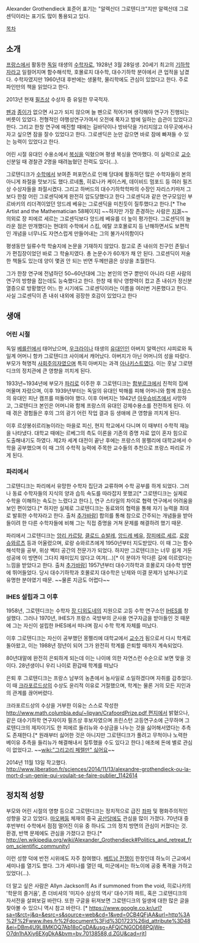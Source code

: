 Alexander Grothendieck
표준어 표기는 "알렉산더 그로텐디크"지만 알렉산데 그로센딕이라는 표기도 많이 통용되고 있다.

[[목차]]
== 소개 ==
[[프랑스]]에서 활동한 [[독일]] 태생의 [[수학자]]로, 1928년 3월 28일생. 20세기 최고의 [[기하학자]]라고 일컬어지며 함수해석학, 호몰로지 대수학, 대수기하학 분야에서 큰 업적을 남겼다. 수학자였지만 1960년대 후반에는 생물학, 물리학에도 관심이 있었다고 한다. 주로 파인만의 책을 읽었다고 한다.

2013년 현재 [[필즈상]] 수상자 중 유일한 무국적자.

[[펜]]과 [[종이]]가 없으면 사고가 되지 않으며 늘 펜으로 적어가며 생각해야 연구가 진행되는 버릇이 있었다. 전형적인 야행성연구가여서 오전에 푹자고 밤에 일하는 습관이 있었다고 한다. 그리고 한창 연구에 매진할 때에는 길바닥이나 방바닥을 가리지않고 아무곳에서나 자고 싶으면 잠을 잘수 있었다고 한다. 그로센딕은 눈만 감으면 바로 잠에 빠져들 수 있는 능력이 있었다고 한다.

어린 시절 유대인 수용소에서 [[복싱]]을 익혔으며 평생 복싱을 연마했다. 이 실력으로 [[교수]] 신분일 때 경찰관 2명을 때려눕혔던 전력도 있다(...).

그로텐디크가 [[수학]]에서 보여준 퍼포먼스로 인해 당대에 활동하던 많은 수학자들이 본의 아니게 좌절을 맛보기도 했다.르네톰, 히로나카 케이스케, 데이비드 멈포드 등 여러 필즈상 수상자들을 좌절시켰다. 그리고 하버드의 대수기하학학파의 수장인 자리스키마저 그보다 한참 어린 그로센딕에게 완전히 압도당했다고 한다
그로센딕과 같은 연구모임인 부르바키의 리더격이었던 앙드레 베유는 그로센딕을 미친듯이 질투했다고 한다.[* The Artist and the Mathematician 58페이지] ~~하지만 가장 존경하는 사람은 [[지겔]]~~의외로 장 피에르 세르는 그로센딕보다 앙드레 베유를 더 높이 평가한다. 그로센딕의 놀라운 점은 만개했다는 현대의 수학에서 스킴, 에탈 코호몰로지 등 난해하면서도 보편적인 개념을 너무나도 자연스럽게 만들어내는 그의 불가사의함이다  

평생동안 일류수학 학술지에 논문을 기재하지 않았다. 참고로 존 내쉬의 친구인 존밀너가 편집장이었던 바로 그 학술지였다. 총 논문수가 60개가 채 안 된다. 그로센딕이 저술한 책들도 있는데 양이 몇권 안 되는 반면 두께만큼은 상상을 초월한다. 

그가 한창 연구에 전념하던 50~60년대에 그는 본인의 연구 뿐만이 아니라 다른 사람의 연구의 방향을 잡는데도 능숙했다고 한다. 한창 때 워낙 영향력이 컸고 존 내쉬가 정신분열증으로 방황했던 어느 한 시기에도 그로센딕이라는 이름을 여러번 거론했다고 한다. 사실 그로센딕이 존 내쉬 내외에 굉장한 호감이 있었다고 한다

== 생애 ==
=== 어린 시절 ===
독일 [[베를린]]에서 태어났으며, [[우크라이나]] 태생의 [[유대인]]인 아버지 알렉산더 샤피로와 독일계 어머니 항카 그로텐디크 사이에서 캐어났다. 아버지가 아닌 어머니의 성을 따랐다. 부모가 혁명적 [[사회주의자]]였으며 특히 아버지는 과격 [[아나키스트]]였다. 이는 훗날 그로텐디크의 정치관에 큰 영향을 끼치게 된다.

1933년~1934년에 부모가 [[파리]]로 이주한 후 그로텐디크는 [[함부르크]]에서 친척의 집에 머물며 자랐으며, 이후 1939년부터는 독일의 유대인 박해를 피해 어머니와 함께 프랑스의 유대인 피난 캠프를 떠돌아야 했다. 이후 아버지는 1942년 [[아우슈비츠]]에서 사망하고, 그로텐디크 본인은 어머니와 함께 프랑스의 유대인 강제수용소를 전전하게 된다. 이 때 겪은 경험들은 후의 그의 광기 어린 작업 결과 등 생애에 큰 영향을 끼치게 된다.

이후 르샹봉쉬르리뇽이라는 마을로 피신, 현지 학교에서 다니며 이 때부터 수학적 재능을 나타냈다. 대학교 때에는 르베그의 측도 이론을 기존의 증명 자료 없이 혼자 힘으로 도출해내기도 하였다. 제2차 세계 대전이 끝난 후에는 프랑스의 몽펠리에 대학교에서 수학을 공부했으며 이 때 그의 수학적 능력에 주목한 교수들의 추천으로 프랑스 파리로 가게 된다.

=== 파리에서 ===
그로텐디크는 파리에서 유망한 수학자 집단과 교류하며 수학 공부를 하게 되었다. 그러나 동료 수학자들의 지식의 양과 습득 속도를 따라잡지 못했고[* 그로텐디크는 실제로 수학을 이해하는 속도는 느렸다고 한다.], 연구 스타일의 차이로 협력 연구에서 어려움을 보인 편이었다.[* 하지만 실제로 그로텐디크는 동료와의 협력을 통해 자기 능력을 최대로 발휘한 수학자라고 한다. 출처 [[추가바람]]] 합의를 통해 참으로 간주되는 개념들을 받아들이려 한 다른 수학자들에 비해 그는 직접 증명을 거쳐 문제를 해결하려 했기 때문.

파리에서 그로텐디크는 [[앙리 카르탕]], [[클로드 슈발레]], [[앙드레 베유]], [[장피에르 세르]]. [[로랑 슈와르츠]] 등과 어울렸으며, 로랑 슈와르츠에게 1950년부터 지도받았다. 이 때 그는 함수해석학을 공부, 위상 벡터 공간의 전문가가 되었다. 하지만 그로텐디크는 너무 쉽게 거둔 성공에 이 방면이 그다지 재미있지 않다고 여겨(...)[* 이 분야가 막다른 길에 이르렀다는 느낌을 받았다고 한다. 출처 [[추가바람]]] 1957년부터 대수기하학과 호몰로지 대수학 방면에 뛰어들었다. 당시 대수기하학과 호몰로지 대수학은 난제와 미결 문제가 넘쳐나기로 유명한 분야였기 때문. ~~물론 지금도 어렵다~~

=== IHES 설립과 그 이후 ===
1958년, 그로텐디크는 수학자 [[장 디외도네]]의 지원으로 고등 수학 연구소인 [[IHES]]를 창설했다. 그러나 1970년, IHES가 프랑스 국방부의 군사용 연구자금을 받아들인 것 때문에 그는 자신이 설립한 IHES에서 떠나며 잠시 수학 학계 자체를 떠났다.

이후 그로텐디크는 자신이 공부했던 몽펠리에 대학교에서 [[교수]]가 됨으로서 다시 학계로 돌아왔고, 이는 1988년 정년이 되어  그가 완전히 학계를 은퇴할 때까지 계속되었다.

80년대말에 완전히 은퇴하게 되는데 이는 나이에 의한 자연스런 수순으로 보면 맞을 것이다. 28년생이니 우리 나이로 환갑때 학계를 떠났다

은퇴 후 그로텐디크는 프랑스 남부의 농촌에서 농사일로 소일하겠다며 자취를 감추었다. 이 때 [[크라포르드상]]의 수상도 윤리적 이유로 거절했으며, 학계는 물론 거의 모든 지인과의 관계를 끊어버렸다.

크라포르드상의 수상을 거부한 이유는 스스로 작성한 [[http://www.math.columbia.edu/~lipyan/CrafoordPrize.pdf 편지]]에서 밝혔으나, 같은 대수기하학 연구자이자 필즈상 후보자였으며 프린스턴 고등연구소에 근무하며 그로텐디크의 제자이기도 한 피에르 들리뉴와 수상금을 나누는 것을 싫어해서였다는 추측도 존재한다.[* 원래부터 싫어한 것은 아니지만 그로텐디크가 풀려고 무척이나 노력한 베이유 추측을 들리뉴가 해결해내서 질투했을 수도 있다고 한다.] 애초에 돈에 별로 관심이 없었다고. ~~[[wiki:"그리고리 페렐만" 싫어요]]~~

2014년 11월 13일 작고했다.
http://www.liberation.fr/sciences/2014/11/13/alexandre-grothendieck-ou-la-mort-d-un-genie-qui-voulait-se-faire-oublier_1142614
== 정치적 성향 ==
부모와 어린 시절의 영향 등으로 그로텐디크는 정치적으로 급진 [[좌파]] 및 평화주의적인 성향을 갖고 있었다. [[마오쩌둥]] 체재의 중국 [[공산당]]에도 관심을 많이 가졌다. 70년대 중후반부터 수학에서 점점 멀어진 이유 중 하나도 그의 정치 방면의 관심이 커졌다는 것. 환경, 반핵 문제에도 관심을 가졌다고 한다.[* http://en.wikipedia.org/wiki/Alexander_Grothendieck#Politics_and_retreat_from_scientific_community]

이런 성향 덕에 반전 시위에도 자주 참여했다. [[베트남 전쟁]]이 한창인데 하노이 근교에서 세미나를 열기도 했다. 그가 세미나를 열던 때, 미군에서는 하노이에 공중 폭격을 가하고 있었다(...).

더 알고 싶은 사람은 Allyn Jackson의 As if summoned from the void, 히로나카의 '학문의 즐거움', 존 더비셔의 '미지수 상상의 역사' 대수기하 파트, 혹은 그로텐디크의 자서전을 살펴보길 바란다. 또한 구글을 뒤져보면 그로텐디크의 일생에 대한 많은 글을 찾아볼 수 있으니 역시 참고 바란다. [* https://www.google.co.kr/url?sa=t&rct=j&q=&esrc=s&source=web&cd=1&ved=0CB4QFjAA&url=http%3A%2F%2Fwww.ihes.fr%2Fdocument%3Fid%3D1723%26id_attribute%3D48&ei=DBm4U9L8MKOQ7Ab18oCgDA&usg=AFQjCNGOD68PQjWe-O7dn1hAXiy6EXgDkA&bvm=bv.70138588,d.ZGU&cad=rjt]
